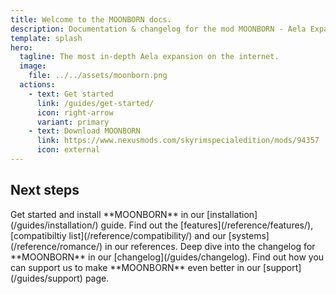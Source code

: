 ```yaml
---
title: Welcome to the MOONBORN docs.
description: Documentation & changelog for the mod MOONBORN - Aela Expanded.
template: splash
hero:
  tagline: The most in-depth Aela expansion on the internet.
  image:
    file: ../../assets/moonborn.png
  actions:
    - text: Get started
      link: /guides/get-started/
      icon: right-arrow
      variant: primary
    - text: Download MOONBORN
      link: https://www.nexusmods.com/skyrimspecialedition/mods/94357
      icon: external
---
```



## Next steps

<CardGrid>
  <Card title="Installation" icon="setting">
    Get started and install **MOONBORN** in our [installation](/guides/installation/) guide.
  </Card>
  <Card title="Check our references" icon="magnifier">
    Find out the [features](/reference/features/), [compatibiltiy list](/reference/compatibility/) and our [systems](/reference/romance/) in our references.
  </Card>
  <Card title="Changelog" icon="open-book">
    Deep dive into the changelog for **MOONBORN** in our [changelog](/guides/changelog).
  </Card>
  <Card title="Support us" icon="discord">
    Find out how you can support us to make **MOONBORN** even better in our [support](/guides/support) page.
  </Card>
</CardGrid>

